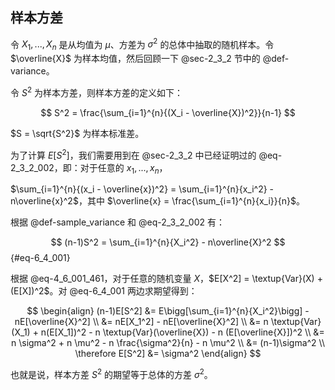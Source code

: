 ## 样本方差 {#sec-6_4}
令 $X_1, ..., X_n$ 是从均值为 $\mu$、方差为 $\sigma^2$ 的总体中抽取的随机样本。令 $\overline{X}$ 为样本均值，然后回顾一下 @sec-2_3_2 节中的 @def-variance。

::: {#def-sample_variance}
令 $S^2$ 为样本方差，则样本方差的定义如下：

$$
S^2 = \frac{\sum_{i=1}^{n}{(X_i - \overline{X})^2}}{n-1}
$$
:::

$S = \sqrt{S^2}$ 为样本标准差。

为了计算 $E[S^2]$，我们需要用到在 @sec-2_3_2 中已经证明过的 @eq-2_3_2_002，即：对于任意的 $x_1, ..., x_n$，

$\sum_{i=1}^{n}{(x_i - \overline{x})^2} = \sum_{i=1}^{n}{x_i^2} - n\overline{x}^2$，其中 $\overline{x} = \frac{\sum_{i=1}^{n}{x_i}}{n}$。

根据 @def-sample_variance 和 @eq-2_3_2_002 有：

$$
(n-1)S^2 = \sum_{i=1}^{n}{X_i^2} - n\overline{X}^2
$$ {#eq-6_4_001}

根据 @eq-4_6_001_461，对于任意的随机变量 $X$，$E[X^2] = \textup{Var}(X) + (E[X])^2$。对 @eq-6_4_001 两边求期望得到：

$$
\begin{align}
(n-1)E[S^2] &= E\bigg[\sum_{i=1}^{n}{X_i^2}\bigg] - nE[\overline{X}^2] \\
&= nE[X_1^2] - nE[\overline{X}^2] \\
&= n \textup{Var}(X_1) + n(E[X_1])^2 - n \textup{Var}(\overline{X}) - n (E[\overline{X}])^2 \\
&= n \sigma^2 + n \mu^2 - n \frac{\sigma^2}{n} - n \mu^2 \\
&= (n-1)\sigma^2 \\
\therefore E[S^2] &= \sigma^2
\end{align}
$$

也就是说，样本方差 $S^2$ 的期望等于总体的方差 $\sigma^2$。
